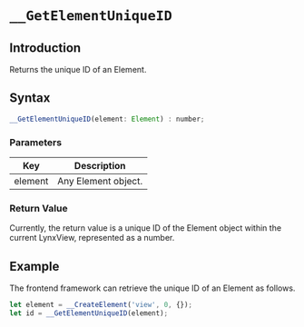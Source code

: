 # `__GetElementUniqueID`

## Introduction

Returns the unique ID of an Element.

## Syntax

```jsx
__GetElementUniqueID(element: Element) : number;
```

### Parameters

|   Key   | Description         |
| :-----: | ------------------- |
| element | Any Element object. |

### Return Value

Currently, the return value is a unique ID of the Element object within the current LynxView, represented as a number.

## Example

The frontend framework can retrieve the unique ID of an Element as follows.

```jsx
let element = __CreateElement('view', 0, {});
let id = __GetElementUniqueID(element);
```
